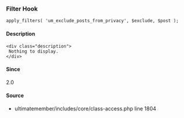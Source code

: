 
<UMBreadCrumb type="filter"/>

### Filter Hook    
    
```
apply_filters( 'um_exclude_posts_from_privacy', $exclude, $post );
```

#### Description
    <div class="description">
     Nothing to display.
    </div>

#### Since
<div class="description">
2.0
</div>

#### Source
  - <Link href="https://github.com/ultimatemember/ultimatemember/tree/2.5.0/includes/core/class-access.php#L1804">ultimatemember/includes/core/class-access.php</Link> <Link href="https://github.com/ultimatemember/ultimatemember/tree/2.5.0/includes/core/class-access.php#L1804">line 1804</Link>

